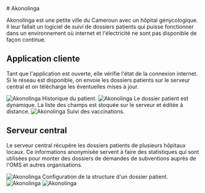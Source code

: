 
<div>
# Akonolinga

Akonolinga est une petite ville du Cameroun avec un hôpital génycologique.
Il leur fallait un logiciel de suivi de dossiers patients qui puisse fonctionner
dans un environnement où internet et l'électricité ne sont pas disponible de façon continue.

## Application cliente

Tant que l'application est ouverte, elle vérifie l'état de la connexion internet.
Si le réseau est disponible, on envoie les dossiers patients sur le serveur central
et on télécharge les éventuelles mises à jour.

<Flex>
    <Image
        name="work/articles/akonolinga/app-1"
        alt="Akonolinga"
        size={[640, 550]}
    >
        Historique du patient.
    </Image>
    <Image
        name="work/articles/akonolinga/app-2"
        alt="Akonolinga"
        size={[640, 750]}
    >
        Le dossier patient est dynamique. La liste des champs est stoquée sur le
        serveur et éditée à distance.
    </Image>
    <Image
        name="work/articles/akonolinga/app-3"
        alt="Akonolinga"
        size={[640, 338]}
    >
        Suivi des vaccinations.
    </Image>
</Flex>

## Serveur central

Le serveur central récupère les dossiers patients de plusieurs hôpitaux locaux.
Ce informations anonymisée servent à faire des statistiques qui sont utilisées
pour monter des dossiers de demandes de subventions auprès de l'OMS et autres
organisations.

<Flex>
    <Image
        name="work/articles/akonolinga/web-soins-1"
        alt="Akonolinga"
        size={[640, 444]}
    >
        Configuration de la structure d'un dossier patient.
    </Image>
    <Image
        name="work/articles/akonolinga/web-soins-2"
        alt="Akonolinga"
        size={[640, 370]}
    ></Image>
    <Image
        name="work/articles/akonolinga/web-soins-3"
        alt="Akonolinga"
        size={[640, 384]}
    ></Image>
</Flex>
</div>
